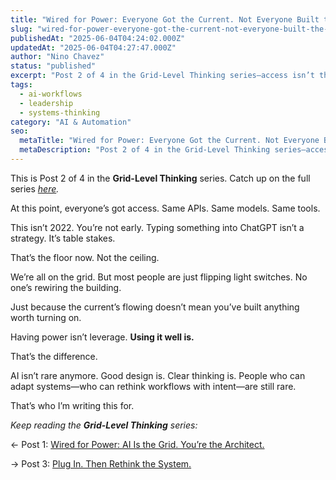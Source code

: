 ```yaml
---
title: "Wired for Power: Everyone Got the Current. Not Everyone Built the City."
slug: "wired-for-power-everyone-got-the-current-not-everyone-built-the-city"
publishedAt: "2025-06-04T04:24:02.000Z"
updatedAt: "2025-06-04T04:27:47.000Z"
author: "Nino Chavez"
status: "published"
excerpt: "Post 2 of 4 in the Grid-Level Thinking series—access isn’t the differentiator anymore. Application is."
tags:
  - ai-workflows
  - leadership
  - systems-thinking
category: "AI & Automation"
seo:
  metaTitle: "Wired for Power: Everyone Got the Current. Not Everyone Built the City."
  metaDescription: "Post 2 of 4 in the Grid-Level Thinking series—access isn’t the differentiator anymore. Application is."
---
```

This is Post 2 of 4 in the **Grid-Level Thinking** series.
Catch up on the full series [*here*](/tag/grid-level-thinking/)*.*

At this point, everyone’s got access.
Same APIs. Same models. Same tools.

This isn’t 2022. You’re not early.
Typing something into ChatGPT isn’t a strategy. It’s table stakes.

That’s the floor now. Not the ceiling.

We’re all on the grid.
But most people are just flipping light switches.
No one’s rewiring the building.

Just because the current’s flowing doesn’t mean you’ve built anything worth turning on.

Having power isn’t leverage.
**Using it well is.**

That’s the difference.

AI isn’t rare anymore.
Good design is.
Clear thinking is.
People who can adapt systems—who can rethink workflows with intent—are still rare.

That’s who I’m writing this for.

*Keep reading the **Grid-Level Thinking** series:*

← Post 1: [Wired for Power: AI Is the Grid. You’re the Architect.](/wired-for-power-ai-is-the-grid-youre-the-architect/)

→ Post 3: [Plug In. Then Rethink the System.](/plug-in-then-rethink-the-system/)
